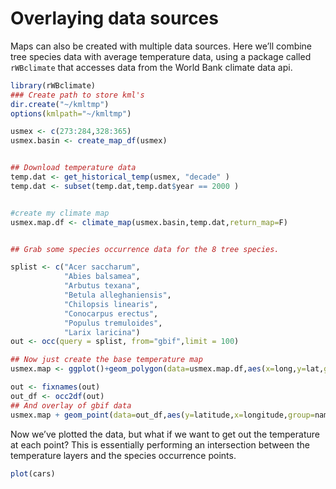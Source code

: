 Overlaying data sources
========================================================

Maps can also be created with multiple data sources.  Here we'll combine tree species data with average temperature data, using a package called `rWBclimate` that accesses data from the World Bank climate data api.

```r
library(rWBclimate)
### Create path to store kml's
dir.create("~/kmltmp")
options(kmlpath="~/kmltmp")

usmex <- c(273:284,328:365)
usmex.basin <- create_map_df(usmex)


## Download temperature data
temp.dat <- get_historical_temp(usmex, "decade" )
temp.dat <- subset(temp.dat,temp.dat$year == 2000 )


#create my climate map
usmex.map.df <- climate_map(usmex.basin,temp.dat,return_map=F)


## Grab some species occurrence data for the 8 tree species.

splist <- c("Acer saccharum",
            "Abies balsamea",
            "Arbutus texana",
            "Betula alleghaniensis",
            "Chilopsis linearis",
            "Conocarpus erectus",
            "Populus tremuloides",
            "Larix laricina")
out <- occ(query = splist, from="gbif",limit = 100)

## Now just create the base temperature map
usmex.map <- ggplot()+geom_polygon(data=usmex.map.df,aes(x=long,y=lat,group=group,fill=data,alpha=.8))+scale_fill_continuous("Average annual \n temp: 1990-2000",low="yellow",high="red")+ guides(alpha=F)+theme_bw()

out <- fixnames(out)
out_df <- occ2df(out)
## And overlay of gbif data
usmex.map + geom_point(data=out_df,aes(y=latitude,x=longitude,group=name,colour= name)) + xlim(-125,-59)+ylim(5,55)
```

Now we've plotted the data, but what if we want to get out the temperature at each point?  This is essentially performing an intersection between the temperature layers and the species occurrence points.

```r
plot(cars)
```

